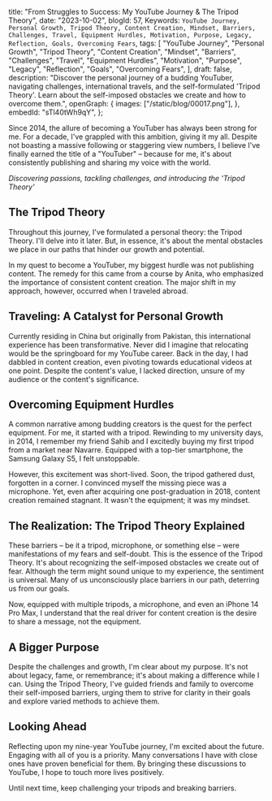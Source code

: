  title: "From Struggles to Success: My YouTube Journey & The Tripod Theory",
 date: "2023-10-02",
 blogId: 57,
 Keywords: `YouTube Journey, Personal Growth, Tripod Theory, Content Creation, Mindset, Barriers, Challenges, Travel, Equipment Hurdles, Motivation, Purpose, Legacy, Reflection, Goals, Overcoming Fears`,
 tags: [
  "YouTube Journey",
  "Personal Growth",
  "Tripod Theory",
  "Content Creation",
  "Mindset",
  "Barriers",
  "Challenges",
  "Travel",
  "Equipment Hurdles",
  "Motivation",
  "Purpose",
  "Legacy",
  "Reflection",
  "Goals",
  "Overcoming Fears",
 ],
 draft: false,
 description:
  "Discover the personal journey of a budding YouTuber, navigating challenges, international travels, and the self-formulated 'Tripod Theory'. Learn about the self-imposed obstacles we create and how to overcome them.",
 openGraph: {
  images: ["/static/blog/00017.png"],
 },
 embedId: "sTl40tWh9qY",
};

<BlogHeader metadata={metadata} />

Since 2014, the allure of becoming a YouTuber has always been strong for me. For a decade, I've grappled with this ambition, giving it my all. Despite not boasting a massive following or staggering view numbers, I believe I've finally earned the title of a "YouTuber" – because for me, it's about consistently publishing and sharing my voice with the world.

_Discovering passions, tackling challenges, and introducing the 'Tripod Theory'_

## The Tripod Theory

Throughout this journey, I've formulated a personal theory: the Tripod Theory. I'll delve into it later. But, in essence, it's about the mental obstacles we place in our paths that hinder our growth and potential.

In my quest to become a YouTuber, my biggest hurdle was not publishing content. The remedy for this came from a course by Anita, who emphasized the importance of consistent content creation. The major shift in my approach, however, occurred when I traveled abroad.

## Traveling: A Catalyst for Personal Growth

Currently residing in China but originally from Pakistan, this international experience has been transformative. Never did I imagine that relocating would be the springboard for my YouTube career. Back in the day, I had dabbled in content creation, even pivoting towards educational videos at one point. Despite the content's value, I lacked direction, unsure of my audience or the content's significance.

## Overcoming Equipment Hurdles

A common narrative among budding creators is the quest for the perfect equipment. For me, it started with a tripod. Rewinding to my university days, in 2014, I remember my friend Sahib and I excitedly buying my first tripod from a market near Navarre. Equipped with a top-tier smartphone, the Samsung Galaxy S5, I felt unstoppable.

However, this excitement was short-lived. Soon, the tripod gathered dust, forgotten in a corner. I convinced myself the missing piece was a microphone. Yet, even after acquiring one post-graduation in 2018, content creation remained stagnant. It wasn't the equipment; it was my mindset.

## The Realization: The Tripod Theory Explained

These barriers – be it a tripod, microphone, or something else – were manifestations of my fears and self-doubt. This is the essence of the Tripod Theory. It's about recognizing the self-imposed obstacles we create out of fear. Although the term might sound unique to my experience, the sentiment is universal. Many of us unconsciously place barriers in our path, deterring us from our goals.

Now, equipped with multiple tripods, a microphone, and even an iPhone 14 Pro Max, I understand that the real driver for content creation is the desire to share a message, not the equipment.

## A Bigger Purpose

Despite the challenges and growth, I'm clear about my purpose. It's not about legacy, fame, or remembrance; it's about making a difference while I can. Using the Tripod Theory, I've guided friends and family to overcome their self-imposed barriers, urging them to strive for clarity in their goals and explore varied methods to achieve them.

## Looking Ahead

Reflecting upon my nine-year YouTube journey, I'm excited about the future. Engaging with all of you is a priority. Many conversations I have with close ones have proven beneficial for them. By bringing these discussions to YouTube, I hope to touch more lives positively.

Until next time, keep challenging your tripods and breaking barriers.
